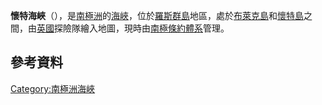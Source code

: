 {{coord|78|13|S|166|48|E|display=title}}

'''懷特海峽'''（{{lang-en|White Strait}}），是[[南極洲|南極洲]]的[[海峽|海峽]]，位於[[羅斯群島|羅斯群島]]地區，處於[[布萊克島_(羅斯群島)|布萊克島]]和[[懷特島_(羅斯群島)|懷特島]]之間，由[[英國|英國]]探險隊繪入地圖，現時由[[南極條約體系|南極條約體系]]管理。

==參考資料==
{{usgs-gazetteer}}

{{Antarctica-geo-stub}}
[[Category:南極洲海峽|Category:南極洲海峽]]